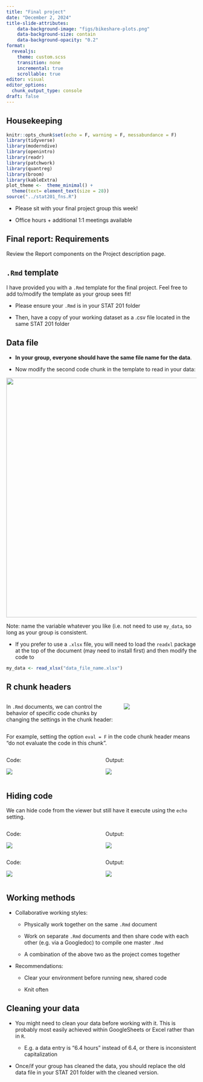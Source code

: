 ```yaml
---
title: "Final project"
date: "December 2, 2024"
title-slide-attributes:
    data-background-image: "figs/bikeshare-plots.png"
    data-background-size: contain
    data-background-opacity: "0.2"
format: 
  revealjs:
    theme: custom.scss
    transition: none
    incremental: true
    scrollable: true
editor: visual
editor_options: 
  chunk_output_type: console
draft: false
---
```


## Housekeeping

```r
knitr::opts_chunk$set(echo = F, warning = F, messabundance = F)
library(tidyverse)
library(moderndive)
library(openintro)
library(readr)
library(patchwork)
library(quantreg)
library(broom)
library(kableExtra)
plot_theme <-  theme_minimal() +
  theme(text= element_text(size = 28))
source("../stat201_fns.R")
```

-   Please sit with your final project group this week!

-   Office hours + additional 1:1 meetings available

## Final report: Requirements

Review the Report components on the Project description page.

## `.Rmd` template

I have provided you with a `.Rmd` template for the final project. Feel free to add to/modify the template as your group sees fit!

-   Please ensure your `.Rmd` is in your STAT 201 folder

-   Then, have a copy of your working dataset as a .csv file located in the same STAT 201 folder

## Data file

-   **In your group, everyone should have the same file name for the data**.

-   Now modify the second code chunk in the template to read in your data:

::: fragment
![](figs/29-read-data.png){width="633"}

Note: name the variable whatever you like (i.e. not need to use `my_data`, so long as your group is consistent.
:::

-   If you prefer to use a `.xlsx` file, you will need to load the `readxl` package at the top of the document (may need to install first) and then modify the code to

::: fragment
```r
my_data <- read_xlsx("data_file_name.xlsx")
```
:::

## R chunk headers

:::::: columns
::: {.column width="60%"}
In `.Rmd` documents, we can control the behavior of specific code chunks by changing the settings in the chunk header:
:::

:::: {.column width="40%"}
::: fragment
![](figs/29-r-chunk-header.png)
:::
::::
::::::

::: fragment
For example, setting the option `eval = F` in the code chunk header means "do not evaluate the code in this chunk".
:::

::::::: columns
:::: {.column width="50%"}
::: fragment
Code:

![](figs/29-eval_f_code.png)
:::
::::

:::: {.column width="50%"}
::: fragment
Output:

![](figs/29-eval_f_output.png)
:::
::::
:::::::

## Hiding code

We can hide code from the viewer but still have it execute using the `echo` setting.

:::::: columns
::: {.column width="50%"}
Code:

![](figs/29-echo_t_code.png)
:::

:::: {.column width="50%"}
::: fragment
Output:

![](figs/29-echo_t_output.png)
:::
::::
::::::

::::::: columns
:::: {.column width="50%"}
::: fragment
Code:

![](figs/29-echo_f_code.png)
:::
::::

:::: {.column width="50%"}
::: fragment
Output:

![](figs/29-echo_f_output.png)
:::
::::
:::::::

## Working methods

-   Collaborative working styles:

    -   Physically work together on the same `.Rmd` document

    -   Work on separate `.Rmd` documents and then share code with each other (e.g. via a Googledoc) to compile one master `.Rmd`

    -   A combination of the above two as the project comes together

-   Recommendations:

    -   Clear your environment before running new, shared code

    -   Knit often

## Cleaning your data

-   You might need to clean your data before working with it. This is probably most easily achieved within GoogleSheets or Excel rather than in `R`.

    -   E.g. a data entry is "6.4 hours" instead of 6.4, or there is inconsistent capitalization

-   Once/if your group has cleaned the data, you should replace the old data file in your STAT 201 folder with the cleaned version.
